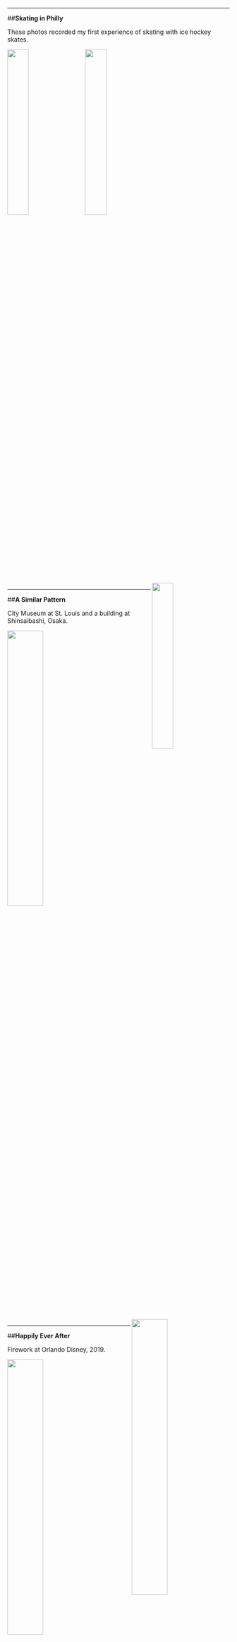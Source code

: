 ------------------------------------------------------------------------

##__Skating in Philly__

These photos recorded my first experience of skating with ice hockey skates. 


<img src="https://raw.githubusercontent.com/wxyang007/wxyang007.github.io/master/pics/skateinphilly1.jpg" style="width:31%; border:0px solid; margin-right: 20px" align='left'>
<img src="https://raw.githubusercontent.com/wxyang007/wxyang007.github.io/master/pics/skateinphilly2.jpg" style="width:31%; border:0px solid; margin-right: 20px" align='center'>
<img src="https://raw.githubusercontent.com/wxyang007/wxyang007.github.io/master/pics/skateinphilly3.jpg" style="width:31%; border:0px solid; margin-right: 20px" align="right">


----------------------------------------------------------------------

##__A Similar Pattern__

City Museum at St. Louis and a building at Shinsaibashi, Osaka.

<img src="https://raw.githubusercontent.com/wxyang007/wxyang007.github.io/master/pics/citymuseumstlouis.jpg" style="width:40%; border:0px solid; margin-right: 20px">
<img src="https://raw.githubusercontent.com/wxyang007/wxyang007.github.io/master/pics/osakashinnsaibashi.jpg" style="width:40%; border:0px solid; margin-right: 20px" align = 'right'>



---------------------------------------------------------------------
##__Happily Ever After__

Firework at Orlando Disney, 2019.

<img src="https://raw.githubusercontent.com/wxyang007/wxyang007.github.io/master/pics/disneyorlandobest.jpg" style="width:40%; border:0px solid; margin-right: 20px" align="left">
<img src="https://raw.githubusercontent.com/wxyang007/wxyang007.github.io/master/pics/disneyorlandocollection.jpg" style="width:40%; border:0px solid; margin-right: 20px" align="right">
